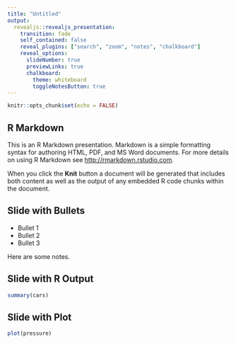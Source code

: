 ```yaml
---
title: "Untitled"
output: 
  revealjs::revealjs_presentation:
    transition: fade
    self_contained: false
    reveal_plugins: ["search", "zoom", "notes", "chalkboard"]
    reveal_options:
      slideNumber: true
      previewLinks: true
      chalkboard: 
        theme: whiteboard
        toggleNotesButton: true
---
```


```r
knitr::opts_chunk$set(echo = FALSE)
```

## R Markdown

This is an R Markdown presentation. Markdown is a simple formatting syntax for authoring HTML, PDF, and MS Word documents. For more details on using R Markdown see <http://rmarkdown.rstudio.com>.

When you click the **Knit** button a document will be generated that includes both content as well as the output of any embedded R code chunks within the document.

## Slide with Bullets

- Bullet 1
- Bullet 2
- Bullet 3

<aside class="notes">
Here are some notes.
</aside>

## Slide with R Output

```r
summary(cars)
```

## Slide with Plot

```r
plot(pressure)
```

